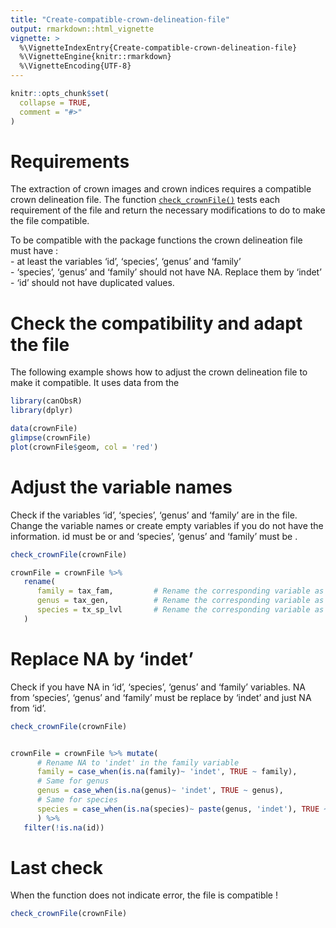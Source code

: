 ```yaml
---
title: "Create-compatible-crown-delineation-file"
output: rmarkdown::html_vignette
vignette: >
  %\VignetteIndexEntry{Create-compatible-crown-delineation-file}
  %\VignetteEngine{knitr::rmarkdown}
  %\VignetteEncoding{UTF-8}
---
```


```r
knitr::opts_chunk$set(
  collapse = TRUE,
  comment = "#>"
)
```

# Requirements

The extraction of crown images and crown indices requires a compatible crown delineation file. The function [`check_crownFile()`](https://umr-amap.github.io/canObsR/reference/check_crownFile.html) tests each requirement of the file and return the necessary modifications to do to make the file compatible.  

To be compatible with the package functions the crown delineation file must have :  
- at least the variables ‘id’, ‘species’, ‘genus’ and ‘family’  
- ‘species’, ‘genus’ and ‘family’ should not have NA. Replace them by ‘indet’  
- ‘id’ should not have duplicated values.  

# Check the compatibility and adapt the file

The following example shows how to adjust the crown delineation file to make it 
compatible. It uses data from the 

```r
library(canObsR)
library(dplyr)

data(crownFile)
glimpse(crownFile)
plot(crownFile$geom, col = 'red')
```

# Adjust the variable names

Check if the variables ‘id’, ‘species’, ‘genus’ and ‘family’ are in the file. Change the variable names or create empty variables if you do not have the information. id must be <int> or <num> and ‘species’, ‘genus’ and ‘family’ must be <chr>.

```r
check_crownFile(crownFile)

crownFile = crownFile %>% 
   rename(
      family = tax_fam,         # Rename the corresponding variable as 'family'
      genus = tax_gen,          # Rename the corresponding variable as 'genus'
      species = tx_sp_lvl       # Rename the corresponding variable as 'species'
   )
```

# Replace NA by 'indet'

Check if you have NA in ‘id’, ‘species’, ‘genus’ and ‘family’ variables. NA from ‘species’, ‘genus’ and ‘family’ must be replace by 'indet' and just NA from 'id'.

```r
check_crownFile(crownFile)


crownFile = crownFile %>% mutate(
      # Rename NA to 'indet' in the family variable
      family = case_when(is.na(family)~ 'indet', TRUE ~ family),
      # Same for genus
      genus = case_when(is.na(genus)~ 'indet', TRUE ~ genus),
      # Same for species
      species = case_when(is.na(species)~ paste(genus, 'indet'), TRUE ~ species)
      ) %>% 
   filter(!is.na(id))
```

# Last check

When the function does not indicate error, the file is compatible !
```r
check_crownFile(crownFile)
```

